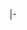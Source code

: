 {{Chembox subHeader |subheadertext=[[药代动力学]]：}}
{{trim|1={{Chembox subDatarow |label=[[生物利用度]] |data={{{bioavailability|}}}}}
{{Chembox subDatarow |label=[[血浆蛋白结合|蛋白结合度]] |data={{{protein-binding|}}} }}
{{Chembox subDatarow |label=[[代谢]] |data={{{metabolism|}}} }}
{{Chembox subDatarow |label=[[代谢产物]] |data={{{metabolites|}}} }}
{{Chembox subDatarow |label=[[起效时间]] |data={{{onset-of-action|}}} }}
{{Chembox subDatarow |label=[[生物半衰期]] |data={{{biochemical-half-life|}}} }}
{{Chembox subDatarow |label=[[作用时间]] |data={{{duration-of-action|}}} }}
{{Chembox subDatarow |label=[[排泄]] |data={{{excretion|}}} }}}}
|-<noinclude>
{{documentation}}
</noinclude>